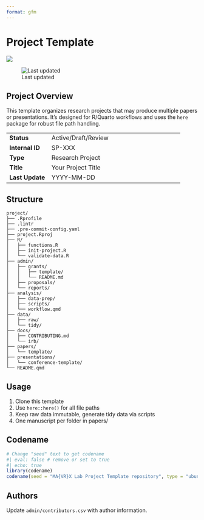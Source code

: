 ```yaml
---
format: gfm
---
```


# Project Template

![](presentations/media/banner.png)

![Last updated](https://img.shields.io/github/last-commit/mavrxlab/project-template.png)

## Project Overview

This template organizes research projects that may produce multiple papers or presentations. It's designed for R/Quarto workflows and uses the `here` package for robust file path handling.

|                    |                                                              |
|--------------------|--------------------------------------------------------------|
| **Status**         | Active/Draft/Review                                           |
| **Internal ID**    | SP-XXX                                                        |
| **Type**           | Research Project                                              |
| **Title**          | Your Project Title                                            |
| **Last Update**    | YYYY-MM-DD                                                    |

## Structure

```
project/
├── .Rprofile
├── .lintr
├── .pre-commit-config.yaml
├── project.Rproj
├── R/
│   ├── functions.R
│   ├── init-project.R
│   └── validate-data.R
├── admin/
│   ├── grants/
│   │   ├── template/
│   │   └── README.md
│   ├── proposals/
│   └── reports/
├── analysis/
│   ├── data-prep/
│   ├── scripts/
│   └── workflow.qmd
├── data/
│   ├── raw/
│   └── tidy/
├── docs/
│   ├── CONTRIBUTING.md
│   └── irb/
├── papers/
│   └── template/
├── presentations/
│   └── conference-template/
└── README.qmd
```

## Usage

1. Clone this template
2. Use `here::here()` for all file paths
3. Keep raw data immutable, generate tidy data via scripts
4. One manuscript per folder in papers/

## Codename

```r
# Change "seed" text to get codename
#| eval: false # remove or set to true
#| echo: true
library(codename)
codename(seed = "MA{VR}X Lab Project Template repository", type = "ubuntu")
```

## Authors

Update `admin/contributors.csv` with author information.
